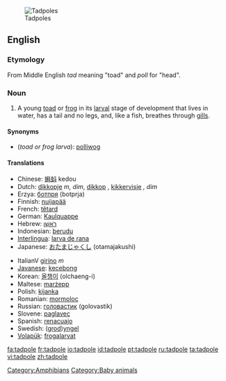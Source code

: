 [[Image:Tadpoles 10 days.jpg|thumb|Tadpoles]]
==English==

===Etymology===
From Middle English ''tad'' meaning "toad" and ''poll'' for "head".

===Noun===
{{en-noun}}

# A young [[toad]] or [[frog]] in its [[larval]] stage of development that lives in water, has a tail and no legs, and, like a fish, breathes through [[gill]]s.

====Synonyms====
*(''toad or frog larva''): [[polliwog]]

====Translations====
{{trans-top|toad or frog larva}}
*Chinese: [[蝌蚪]] kedou
*Dutch: [[dikkopje]] ''m, dim'', [[dikkop]] {{m}}, [[kikkervisje]] '', dim''
*Erzya: [[ботпря]] (botprja)
*Finnish: [[nuijapää]]
*French: [[têtard]] {{m}}
*German: [[Kaulquappe]] {{f}}
*Hebrew: [[ראשן|רֹאשָׁן]]
*Indonesian: [[berudu]]
*[[Interlingua]]: [[larva de rana]]
*Japanese: [[おたまじゃくし]] (otamajakushi)
{{trans-mid}}
*ItalianV [[girino]] ''m''
*[[Javanese]]: [[kecebong]]
*Korean: [[올챙이]] (olchaeng-i)
*Maltese: [[marżepp]] {{m}}
*Polish: [[kijanka]] {{f}}
*Romanian: [[mormoloc]] {{m}}
*Russian: [[головастик]] (golovastik) {{m}}
*Slovene: [[paglavec]] {{m}}
*Spanish: [[renacuajo]]
*Swedish: ([[grodyngel|grod]])[[yngel]] {{c}}
*[[Volapük]]: [[frogalarvat]]
{{trans-bottom}}

[[Category:Amphibians]]
[[Category:Baby animals]]

[[fa:tadpole]]
[[fr:tadpole]]
[[io:tadpole]]
[[id:tadpole]]
[[pt:tadpole]]
[[ru:tadpole]]
[[ta:tadpole]]
[[vi:tadpole]]
[[zh:tadpole]]